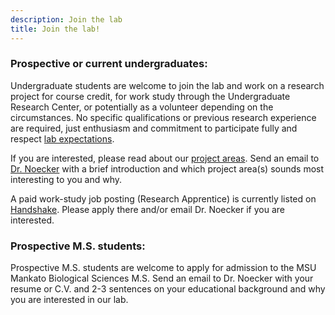 ```yaml
---
description: Join the lab
title: Join the lab!
---
```


### **Prospective or current undergraduates:**
Undergraduate students are welcome to join the lab and work on a research project for course credit, for work study through the Undergraduate Research Center, or potentially as a volunteer depending on the circumstances. No specific qualifications or previous research experience are required, just enthusiasm and commitment to participate fully and respect [lab expectations](../lab_culture).

If you are interested, please read about our [project areas](../research). Send an email to [Dr. Noecker](mail:cecilia.noecker@mnsu.edu) with a brief introduction and which project area(s) sounds most interesting to you and why. 

A paid work-study job posting (Research Apprentice) is currently listed on [Handshake](https://www.mnsu.edu/university-life/career-development-center/student-and-alumni-career-resources/services/handshake/). Please apply there and/or email Dr. Noecker if you are interested.

### **Prospective M.S. students:**
Prospective M.S. students are welcome to apply for admission to the MSU Mankato Biological Sciences M.S. Send an email to Dr. Noecker with your resume or C.V. and 2-3 sentences on your educational background and why you are interested in our lab. 

